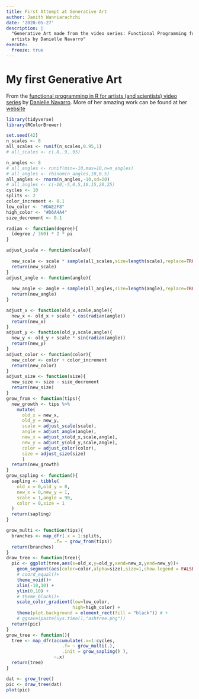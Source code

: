 ```yaml
---
title: First Attempt at Generative Art
author: Janith Wanniarachchi
date: '2020-05-27'
description: |
  "Generative Art made from the video series: Functional Programming for 
  artists by Danielle Navarro"
execute:
  freeze: true
---
```


# My first Generative Art

From the [functional programming in R for artists (and scientists) video series](https://www.youtube.com/playlist?list=PLRPB0ZzEYegPHHji3tBw2U4yp-DxMrUkB) by [Danielle Navarro](https://www.youtube.com/channel/UCfNGzUFfsy_3udMY8UyaqBA). More of her amazing work can be found at her [website](https://art.djnavarro.net/)

```r
library(tidyverse)
library(RColorBrewer)

set.seed(42)
n_scales <- 8
all_scales <- runif(n_scales,0.95,1)
# all_scales <- c(.8,.9,.95)

n_angles <- 8
# all_angles <- runif(min=-10,max=10,n=n_angles) 
# all_angles <- rbinom(n_angles,10,0.5)
all_angles <- rnorm(n_angles,-10,sd=20)
# all_angles <- c(-10,-5,0,5,10,15,20,25)
cycles <- 10
splits <- 2
color_increment <- 0.1
low_color <- "#DAE2F8"
high_color <- "#D6A4A4"
size_decrement <- 0.1

radian <- function(degree){
  (degree / 360) * 2 * pi  
}

adjust_scale <- function(scale){
  
  new_scale <- scale * sample(all_scales,size=length(scale),replace=TRUE)
  return(new_scale)
}
adjust_angle <- function(angle){
  
  new_angle <- angle + sample(all_angles,size=length(angle),replace=TRUE)
  return(new_angle) 
}

adjust_x <- function(old_x,scale,angle){
  new_x <- old_x + scale * cos(radian(angle))
  return(new_x)
}
adjust_y <- function(old_y,scale,angle){
  new_y <- old_y + scale * sin(radian(angle))
  return(new_y)
}
adjust_color <- function(color){
  new_color <- color + color_increment
  return(new_color)
}
adjust_size <- function(size){
  new_size <- size - size_decrement
  return(new_size)
}
grow_from <- function(tips){
  new_growth <- tips %>% 
    mutate(
      old_x = new_x,
      old_y = new_y,
      scale = adjust_scale(scale),
      angle = adjust_angle(angle),
      new_x = adjust_x(old_x,scale,angle),
      new_y = adjust_y(old_y,scale,angle),
      color = adjust_color(color),
      size = adjust_size(size)
      )
  return(new_growth)
}
grow_sapling <- function(){
  sapling <- tibble(
    old_x = 0,old_y = 0,
    new_x = 0,new_y = 1,
    scale = 1,angle = 90,
    color = 0,size = 1
  )
  return(sapling)
}

grow_multi <- function(tips){
  branches <- map_dfr(.x = 1:splits,
                  .f= ~ grow_from(tips))
  return(branches)
}
draw_tree <- function(tree){
  pic <- ggplot(tree,aes(x=old_x,y=old_y,xend=new_x,yend=new_y))+
    geom_segment(aes(color=color,alpha=size),size=1,show.legend = FALSE)+
    # coord_equal()+
    theme_void()+
    xlim(-10,10) + 
    ylim(0,10) + 
    # theme_black()+
    scale_color_gradient(low=low_color,
                         high=high_color) +
    theme(plot.background = element_rect(fill = "black")) # +
    # ggsave(paste(Sys.time(),"ashtree.png"))
  return(pic)
}
grow_tree <- function(){
  tree <- map_dfr(accumulate(.x=1:cycles,
                     .f= ~ grow_multi(.),
                     .init = grow_sapling() ),
                  ~.x)
  return(tree)
}

dat <- grow_tree()
pic <- draw_tree(dat)
plot(pic)

```


